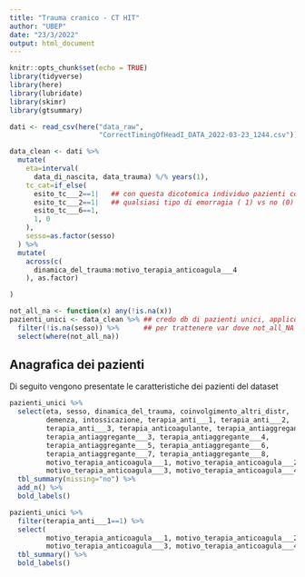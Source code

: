 ```yaml
---
title: "Trauma cranico - CT HIT"
author: "UBEP"
date: "23/3/2022"
output: html_document
---
```


```r
knitr::opts_chunk$set(echo = TRUE)
library(tidyverse)
library(here)
library(lubridate)
library(skimr)
library(gtsummary)


```



```r


dati <- read_csv(here("data_raw",
                      "CorrectTimingOfHeadI_DATA_2022-03-23_1244.csv"))

data_clean <- dati %>% 
  mutate(
    eta=interval(
      data_di_nascita, data_trauma) %/% years(1),
    tc_cat=if_else(
      esito_tc___2==1|   ## con questa dicotomica individuo pazienti con 
      esito_tc___2==1|   ## qualsiasi tipo di emorragia ( 1) vs no (0)
      esito_tc___6==1,
      1, 0
    ),
    sesso=as.factor(sesso)
  ) %>% 
  mutate(
    across(c(
      dinamica_del_trauma:motivo_terapia_anticoagula___4
    ), as.factor)

)

not_all_na <- function(x) any(!is.na(x))
pazienti_unici <- data_clean %>% ## credo db di pazienti unici, applico f
  filter(!is.na(sesso)) %>%      ## per trattenere var dove not_all_NA
  select(where(not_all_na))
```

## Anagrafica dei pazienti

Di seguito vengono presentate le caratteristiche dei pazienti del dataset

```r
pazienti_unici %>% 
  select(eta, sesso, dinamica_del_trauma, coinvolgimento_altri_distr,
         demenza, intossicazione, terapia_anti___1, terapia_anti___2,
         terapia_anti___3, terapia_anticoagulante, terapia_antiaggregante___1,
         terapia_antiaggregante___3, terapia_antiaggregante___4,
         terapia_antiaggregante___5, terapia_antiaggregante___6,
         terapia_antiaggregante___7, terapia_antiaggregante___8,
         motivo_terapia_anticoagula___1, motivo_terapia_anticoagula___2,
         motivo_terapia_anticoagula___3, motivo_terapia_anticoagula___4) %>% 
  tbl_summary(missing="no") %>%
  add_n() %>% 
  bold_labels()

pazienti_unici %>% 
  filter(terapia_anti___1==1) %>% 
  select(
         motivo_terapia_anticoagula___1, motivo_terapia_anticoagula___2,
         motivo_terapia_anticoagula___3, motivo_terapia_anticoagula___4) %>% 
  tbl_summary() %>% 
  bold_labels()
```
